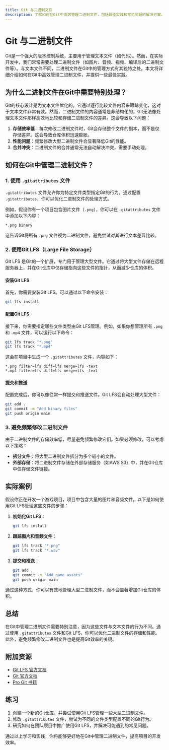 ```yaml
---
title: Git 与二进制文件
description: 了解如何在Git中高效管理二进制文件，包括最佳实践和常见问题的解决方案。
---
```


# Git 与二进制文件

Git是一个强大的版本控制系统，主要用于管理文本文件（如代码）。然而，在实际开发中，我们常常需要处理二进制文件（如图片、音频、视频、编译后的二进制文件等）。与文本文件不同，二进制文件在Git中的管理方式有其独特之处。本文将详细介绍如何在Git中高效管理二进制文件，并提供一些最佳实践。

## 为什么二进制文件在Git中需要特别处理？

Git的核心设计是为文本文件优化的。它通过逐行比较文件内容来跟踪变化，这对于文本文件非常有效。然而，二进制文件的内容通常是非结构化的，Git无法像处理文本文件那样高效地比较和存储二进制文件的差异。这会导致以下问题：

1. **存储效率低**：每次修改二进制文件时，Git会存储整个文件的副本，而不是仅存储差异。这会导致仓库体积迅速膨胀。
2. **性能问题**：频繁修改大型二进制文件会显著降低Git的性能。
3. **合并冲突**：二进制文件的合并通常无法自动解决冲突，需要手动处理。

## 如何在Git中管理二进制文件？

### 1. 使用 `.gitattributes` 文件

`.gitattributes` 文件允许你为特定文件类型指定Git的行为。通过配置 `.gitattributes`，你可以优化二进制文件的处理方式。

例如，假设你有一个项目包含图片文件（`.png`），你可以在 `.gitattributes` 文件中添加以下内容：

```plaintext
*.png binary
```

这告诉Git将所有 `.png` 文件视为二进制文件，避免尝试对其进行文本差异比较。

### 2. 使用Git LFS（Large File Storage）

Git LFS 是Git的一个扩展，专门用于管理大型文件。它通过将大型文件存储在远程服务器上，并在Git仓库中仅存储指向这些文件的指针，从而减少仓库的体积。

#### 安装Git LFS

首先，你需要安装Git LFS。可以通过以下命令安装：

```bash
git lfs install
```

#### 配置Git LFS

接下来，你需要指定哪些文件类型由Git LFS管理。例如，如果你想管理所有 `.png` 和 `.mp4` 文件，可以运行以下命令：

```bash
git lfs track "*.png"
git lfs track "*.mp4"
```

这会在项目中生成一个 `.gitattributes` 文件，内容如下：

```plaintext
*.png filter=lfs diff=lfs merge=lfs -text
*.mp4 filter=lfs diff=lfs merge=lfs -text
```

#### 提交和推送

配置完成后，你可以像往常一样提交和推送文件。Git LFS会自动处理大型文件：

```bash
git add .
git commit -m "Add binary files"
git push origin main
```

### 3. 避免频繁修改二进制文件

由于二进制文件的存储效率低，尽量避免频繁修改它们。如果必须修改，可以考虑以下策略：

- **拆分文件**：将大型二进制文件拆分为多个较小的文件。
- **外部存储**：将二进制文件存储在外部存储服务（如AWS S3）中，并在Git仓库中仅存储文件链接。

## 实际案例

假设你正在开发一个游戏项目，项目中包含大量的图片和音频文件。以下是如何使用Git LFS管理这些文件的步骤：

1. **初始化Git LFS**：

   ```bash
   git lfs install
   ```

2. **跟踪图片和音频文件**：

   ```bash
   git lfs track "*.png"
   git lfs track "*.wav"
   ```

3. **提交和推送**：

   ```bash
   git add .
   git commit -m "Add game assets"
   git push origin main
   ```

通过这种方式，你可以有效地管理大型二进制文件，而不会显著增加Git仓库的体积。

## 总结

在Git中管理二进制文件需要特别注意，因为这些文件与文本文件的行为不同。通过使用 `.gitattributes` 文件和Git LFS，你可以优化二进制文件的存储和性能。此外，避免频繁修改二进制文件也是提高Git效率的关键。

## 附加资源

- [Git LFS 官方文档](https://git-lfs.github.com/)
- [Git 官方文档](https://git-scm.com/doc)
- [Pro Git 书籍](https://git-scm.com/book/en/v2)

## 练习

1. 创建一个新的Git仓库，并尝试使用Git LFS管理一些大型二进制文件。
2. 修改 `.gitattributes` 文件，尝试为不同的文件类型配置不同的Git行为。
3. 研究如何在团队项目中推广使用Git LFS，并解决可能遇到的常见问题。

通过以上学习和实践，你将能够更好地在Git中管理二进制文件，提高项目的开发效率。